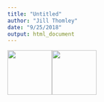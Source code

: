 ```yaml
---
title: "Untitled"
author: "Jill Thomley"
date: "9/25/2018"
output: html_document
---
```


<img src="http://www-history.mcs.st-andrews.ac.uk/BigPictures/Fisher.jpeg" height=100><img src="http://www-history.mcs.st-andrews.ac.uk/BigPictures/Fisher.jpeg" width=100>